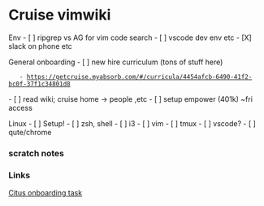 = Cruise vimwiki =

Env
- [ ] ripgrep vs AG for vim code search
- [ ] vscode dev env etc
- [X] slack on phone etc

General onboarding
- [ ] new hire curriculum (tons of stuff here)
    - https://getcruise.myabsorb.com/#/curricula/4454afcb-6490-41f2-bc0f-37f1c34801d8
- [ ] read wiki; cruise home -> people ,etc
- [ ] setup empower (401k) ~fri access

Linux
- [ ] Setup!
- [ ] zsh, shell
- [ ] i3
- [ ] vim
- [ ] tmux
- [ ] vscode?
- [ ] qute/chrome

=== scratch notes ===

=== Links ===
[[Citus onboarding task]]

